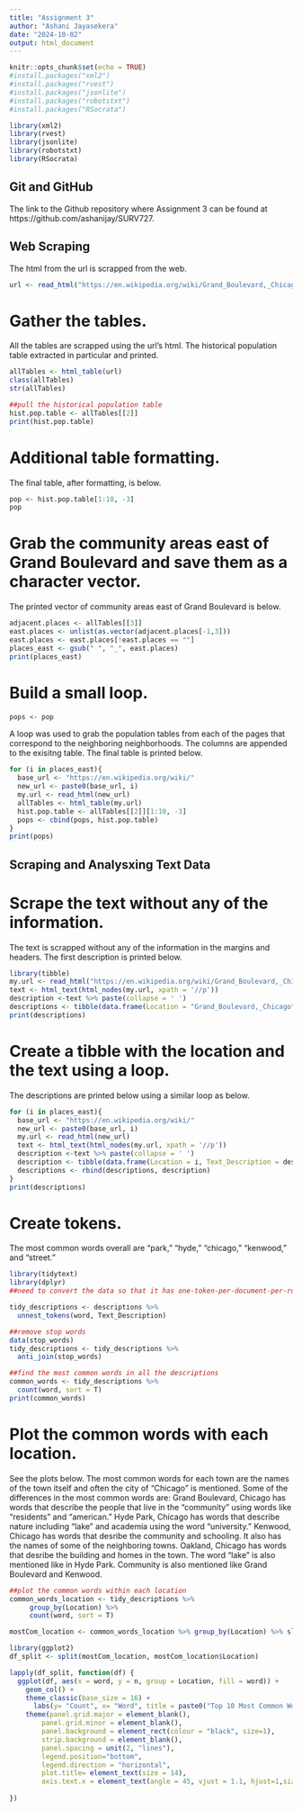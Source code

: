 ---
title: "Assignment 3"
author: "Ashani Jayasekera"
date: "2024-10-02"
output: html_document
---

```{r setup, include=FALSE}
knitr::opts_chunk$set(echo = TRUE)
#install.packages("xml2")
#install.packages("rvest")
#install.packages("jsonlite")
#install.packages("robotstxt")
#install.packages("RSocrata")

library(xml2)
library(rvest)
library(jsonlite)
library(robotstxt)
library(RSocrata)
```

## Git and GitHub
The link to the Github repository where Assignment 3 can be found at https://github.com/ashanijay/SURV727. 

## Web Scraping

The html from the url is scrapped from the web.

```{r cars1}
url <- read_html("https://en.wikipedia.org/wiki/Grand_Boulevard,_Chicago")
```

# Gather the tables. 
All the tables are scrapped using the url's html. The historical population table extracted in particular and printed. 

```{r cars2}
allTables <- html_table(url)
class(allTables)
str(allTables)

##pull the historical population table
hist.pop.table <- allTables[[2]]
print(hist.pop.table)
```
# Additional table formatting. 

The final table, after formatting, is below. 
```{r cars3}
pop <- hist.pop.table[1:10, -3]
pop
```
# Grab the community areas east of Grand Boulevard and save them as a character vector. 
The printed vector of community areas east of Grand Boulevard is below. 
```{r cars4}
adjacent.places <- allTables[[3]]
east.places <- unlist(as.vector(adjacent.places[-1,3]))
east.places <- east.places[!east.places == ""]
places_east <- gsub(" ", "_", east.places) 
print(places_east)
```
# Build a small loop.

```{r cars5}
pops <- pop
```

A loop was used to grab the population tables from each of the pages that correspond to the neighboring neighborhoods. The columns are appended to the exisitng table. The final table is printed below. 

```{r cars6}
for (i in places_east){
  base_url <- "https://en.wikipedia.org/wiki/"
  new_url <- paste0(base_url, i)
  my.url <- read_html(new_url)
  allTables <- html_table(my.url)
  hist.pop.table <- allTables[[2]][1:10, -3]
  pops <- cbind(pops, hist.pop.table)
}
print(pops)
```

## Scraping and Analysxing Text Data

# Scrape the text without any of the information. 

The text is scrapped without any of the information in the margins and headers. The first description is printed below. 
```{r cars7}
library(tibble)
my.url <- read_html("https://en.wikipedia.org/wiki/Grand_Boulevard,_Chicago")
text <- html_text(html_nodes(my.url, xpath = '//p'))
description <-text %>% paste(collapse = ' ')
descriptions <- tibble(data.frame(Location = "Grand_Boulevard,_Chicago", Text_Description = description))
print(descriptions)
```
# Create a tibble with the location and the text using a loop.

The descriptions are printed below using a similar loop as below. 

```{r cars8}
for (i in places_east){
  base_url <- "https://en.wikipedia.org/wiki/"
  new_url <- paste0(base_url, i)
  my.url <- read_html(new_url)
  text <- html_text(html_nodes(my.url, xpath = '//p'))
  description <-text %>% paste(collapse = ' ')
  description <- tibble(data.frame(Location = i, Text_Description = description))
  descriptions <- rbind(descriptions, description)
}
print(descriptions)
```
# Create tokens.

The most common words overall are "park," "hyde," "chicago," "kenwood," and "street."
```{r cars9}
library(tidytext)
library(dplyr)
##need to convert the data so that it has one-token-per-document-per-row

tidy_descriptions <- descriptions %>%
  unnest_tokens(word, Text_Description)

##remove stop words
data(stop_words)
tidy_descriptions <- tidy_descriptions %>%
  anti_join(stop_words)

##find the most common words in all the descriptions
common_words <- tidy_descriptions %>%
  count(word, sort = T)
print(common_words)
```

# Plot the common words with each location. 
See the plots below. The most common words for each town are the names of the town itself and often the city of "Chicago" is mentioned. Some of the differences in the most common words are: 
Grand Boulevard, Chicago has words that describe the people that live in the "community" using words like "residents" and "american."
Hyde Park, Chicago has words that describe nature including "lake" and academia using the word "university."
Kenwood, Chicago has words that desribe the community and schooling. It also has the names of some of the neighboring towns. 
Oakland, Chicago has words that desribe the building and homes in the town. The word "lake" is also mentioned like in Hyde Park. Community is also mentioned like Grand Boulevard and Kenwood. 

```{r cars10}
##plot the common words within each location
common_words_location <- tidy_descriptions %>%
     group_by(Location) %>%
     count(word, sort = T)

mostCom_location <- common_words_location %>% group_by(Location) %>% slice_max(c(`n`), n = 10)

library(ggplot2)
df_split <- split(mostCom_location, mostCom_location$Location)

lapply(df_split, function(df) {
  ggplot(df, aes(x = word, y = n, group = Location, fill = word)) +
    geom_col() +
    theme_classic(base_size = 16) +
      labs(y= "Count", x= "Word", title = paste0("Top 10 Most Common Words for Neighborhood ", df$Location[1]))+
    theme(panel.grid.major = element_blank(), 
        panel.grid.minor = element_blank(),
        panel.background = element_rect(colour = "black", size=1),
        strip.background = element_blank(),
        panel.spacing = unit(2, "lines"),
        legend.position="bottom",
        legend.direction = "horizontal", 
        plot.title= element_text(size = 14),
        axis.text.x = element_text(angle = 45, vjust = 1.1, hjust=1,size = 10))
    
})

```
